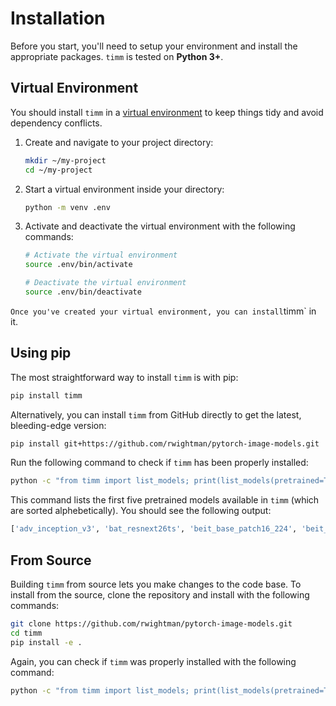 # Installation

Before you start, you'll need to setup your environment and install the appropriate packages. `timm` is tested on **Python 3+**.

## Virtual Environment

You should install `timm` in a [virtual environment](https://docs.python.org/3/library/venv.html) to keep things tidy and avoid dependency conflicts.

1. Create and navigate to your project directory:

   ```bash
   mkdir ~/my-project
   cd ~/my-project
   ```

2. Start a virtual environment inside your directory:

   ```bash
   python -m venv .env
   ```

3. Activate and deactivate the virtual environment with the following commands:

   ```bash
   # Activate the virtual environment
   source .env/bin/activate
   
   # Deactivate the virtual environment
   source .env/bin/deactivate
   ```
`
Once you've created your virtual environment, you can install `timm` in it.

## Using pip

The most straightforward way to install `timm` is with pip:

```bash
pip install timm
```

Alternatively, you can install `timm` from GitHub directly to get the latest, bleeding-edge version:

```bash
pip install git+https://github.com/rwightman/pytorch-image-models.git
```

Run the following command to check if `timm` has been properly installed:

```bash
python -c "from timm import list_models; print(list_models(pretrained=True)[:5])"
```

This command lists the first five pretrained models available in `timm` (which are sorted alphebetically). You should see the following output:

```python
['adv_inception_v3', 'bat_resnext26ts', 'beit_base_patch16_224', 'beit_base_patch16_224_in22k', 'beit_base_patch16_384']
```

## From Source

Building `timm` from source lets you make changes to the code base. To install from the source, clone the repository and install with the following commands:

```bash
git clone https://github.com/rwightman/pytorch-image-models.git
cd timm
pip install -e .
```

Again, you can check if `timm` was properly installed with the following command:

```bash
python -c "from timm import list_models; print(list_models(pretrained=True)[:5])"
```

